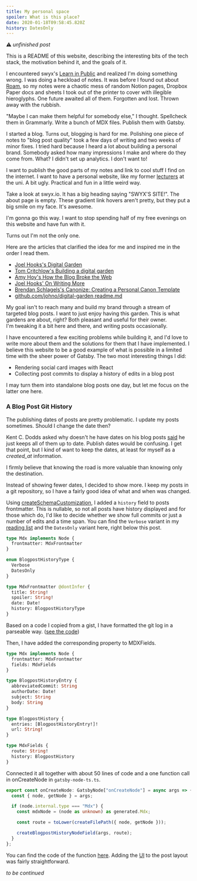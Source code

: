 ```yaml
---
title: My personal space
spoiler: What is this place?
date: 2020-01-18T09:58:45.820Z
history: DatesOnly
---
```


⚠ _unfinished post_

This is a README of this website, describing the interesting bits of the
tech stack, the motivation behind it, and the goals of it.

<!-- The Story -->

I encountered swyx's [Learn in Public](https://www.swyx.io/writing/learn-in-public/)
and realized I'm doing something wrong. I was doing a heckload of notes.
It was before I found out about [Roam](https://roamresearch.com/),
so my notes were a chaotic mess of random Notion pages,
Dropbox Paper docs and sheets I took out of the printer to cover with
illegible hieroglyphs. One future awaited all of them. Forgotten and
lost. Thrown away with the rubbish.

"Maybe I can make them helpful for somebody else," I thought.
Spellcheck them in Grammarly. Write a bunch of MDX files.
Publish them with Gatsby.

I started a blog. Turns out, blogging is hard for me.
Polishing one piece of notes to "blog post quality" took a few days of
writing and two weeks of minor fixes. I tried hard because I heard
a lot about building a personal brand. Somebody asked how many
impressions I make and where do they come from.
What? I didn't set up analytics. I don't want to!

I want to publish the good parts of my notes and link to cool stuff I
find on the internet. I want to have a personal website,
like my former [lecturers] at the uni. A bit ugly.
Practical and fun in a little weird way.

[lecturers]: http://www.ii.uni.wroc.pl/~wzychla/

Take a look at swyx.io.
It has a big heading saying "SWYX'S SITE!".
The about page is empty.
These gradient link hovers aren't pretty,
but they put a big smile on my face.
It's awesome.

I'm gonna go this way.
I want to stop spending half of my free evenings on this website
and have fun with it.

Turns out I'm not the only one.

Here are the articles that clarified the idea for me and inspired me
in the order I read them.

- [Joel Hooks's Digital Garden](https://joelhooks.com/digital-garden)
- [Tom Critchlow's Building a digital garden](https://tomcritchlow.com/2019/02/17/building-digital-garden/)
- [Amy Hoy's How the Blog Broke the Web](https://stackingthebricks.com/how-blogs-broke-the-web/)
- [Joel Hooks' On Writing More](https://joelhooks.com/on-writing-more)
- [Brendan Schlagels's Canonize: Creating a Personal Canon Template](https://www.brendanschlagel.com/2017/11/05/canonize-creating-personal-canon-template/)
- [github.com/johno/digital-garden readme.md](https://github.com/johno/digital-garden/blob/afe6e622fac33b33225b27071f627eb9475a6ed3/readme.md)

My goal isn't to reach many and build my brand through a stream of
targeted blog posts. I want to just enjoy having this garden.
This is what gardens are about, right? Both pleasant and useful for
their owner. I'm&nbsp;tweaking it a bit here and there,
and writing posts occasionally.

I have encountered a few exciting problems while building it,
and I'd love to write more about them and
the solutions for them that I have implemented.
I believe this website to be a good example of what is possible in a
limited time with the sheer power of Gatsby.
The two most interesting things I did:

- Rendering social card images with React
- Collecting post commits to display a history of edits in a blog post

I may turn them into standalone blog posts one day, but let me focus on the latter one here.

### A Blog Post Git History

The publishing dates of posts are pretty problematic. I update my posts sometimes.
Should I change the date then?

Kent C. Dodds asked why doesn't he have dates on his blog posts [said]
he just keeps all of them up to date. Publish dates would be confusing.
I get that point, but I kind of want to keep the dates, at least for myself
as a _created_at_ information.

[said]: https://twitter.com/kentcdodds/status/1205885556091015168

I firmly believe that knowing the road is more valuable than knowing
only the destination.

Instead of showing fewer dates, I decided to
show more. I keep my posts in a git repository, so I have a fairly
good idea of what and when was changed.

Using [createSchemaCustomization], I added a `history` field to
posts frontmatter. This is nullable, so not all posts have history
displayed and for those which do, I'd like to decide whether we show
full commits or just a number of edits and a time span. You can find
the `Verbose` variant in my [reading list](/reading) and the `DatesOnly`
variant here, right below this post.

[createschemacustomization]: https://www.gatsbyjs.org/docs/schema-customization/

<!-- TODO: Find a better solution -->

<style>{`.vscode-highlight-line .mtk5.mtk5 { color: unset; }`}</style>

```graphql
type Mdx implements Node {
  frontmatter: MdxFrontmatter
}

enum BlogpostHistoryType {
  Verbose
  DatesOnly
}

type MdxFrontmatter @dontInfer {
  title: String!
  spoiler: String!
  date: Date!
  history: BlogpostHistoryType
}
```

Based on a code I copied from a gist, I have formatted the git log in a parseable way. ([see the code])

[see the code]: https://github.com/hasparus/homepage/blob/dcb621790da3e062d006d0c21a2c428ac99392fb/scripts/getGitLogJsonForFile.ts

Then, I have added the corresponding property to MDXFields.

```graphql
type Mdx implements Node {
  frontmatter: MdxFrontmatter
  fields: MdxFields
}

type BlogpostHistoryEntry {
  abbreviatedCommit: String
  authorDate: Date!
  subject: String
  body: String
}

type BlogpostHistory {
  entries: [BlogpostHistoryEntry!]!
  url: String!
}

type MdxFields {
  route: String!
  history: BlogpostHistory
}
```

Connected it all together with about 50 lines of code and a one
function call in onCreateNode in `gatsby-node-ts.ts`.

```ts
export const onCreateNode: GatsbyNode["onCreateNode"] = async args => {
  const { node, getNode } = args;

  if (node.internal.type === "Mdx") {
    const mdxNode = (node as unknown) as generated.Mdx;

    const route = toLower(createFilePath({ node, getNode }));

    createBlogpostHistoryNodeField(args, route);
  }
};
```

You can find the code of the function [here](https://github.com/hasparus/homepage/blob/4f4025aaabf8053dde3155c571f80594f9c96799/gatsby-node-ts.ts#L233-L287).
Adding the [UI] to the post layout was fairly straightforward.

[ui]: https://github.com/hasparus/homepage/blob/7e04cd4775078e8177213ea26a53071364c213d2/src/layouts/PostLayout.tsx#L123-L166

_to be continued_
